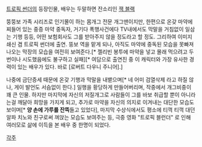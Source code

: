 [[트로픽 썬더]]의 등장인물, 배우는 두말하면 잔소리인 [[잭 블랙]]

뚱뚱보 가족 시리즈로 인기몰이 하는 몸개그 전문 개그맨이지만, 한편으로 온갖 마약에 찌들어 있는 중증 마약 중독자, 거기다 폭행사건에다 TV내에서도 막말을 거침없이 일삼는 기행 등등, 어떤 보험회사도 그를 받아주지 않을 정도라고 할 정도. 그리하여 이미지 쇄신 겸 트로픽 썬더에 출연. 뚱보 역을 맡게 되나, 아직도 마약에 중독된 모습을 못빠져 나오는 막장의 모습을 여전히 보여준다.[* 젤리빈 봉투에 마약을 넣고 몰래 먹으려고 두 번이나 시도했음에도 불구하고 실패][* 여담으로 출연진 중 이 캐릭터와 가장 유사한 경력이 있는 배우가 있다. 바로 [로버트 다우니 주니어].]

나중에 금단증세 때문에 온갖 기행과 막말을 내뱉으며[* 네 어미 검열삭제 라고 하질 않나, 게이 발언도 서슴없이 한다.] 일행을 황당하게 만들어버리며, 작중에서 개그비중이 꽤 큰 인물. 하지만 마지막에 자신의 저질개그로 사람들이 그를 바보 취급할 뿐이 아니라는걸 깨달아 희망을 가지게 되고, 추가로 마약을 자신의 의지로 이겨내는 대단한 모습도 보이며[* '''양 손에 가루를 잔뜩'''들고 있었다], 마지막 수상식에서도 평소에 티꺽 티꺽 대던 알파 치노와 친구로써 껴앉는 모습도 보여주는 등, 극중 영화 "트로픽 블런더" 로 인해 여러모로 삶에 이득을 본 배우 중 한명이 되었다.

[[각주]]
